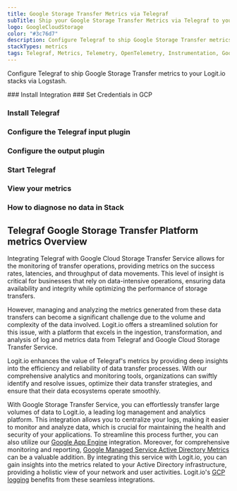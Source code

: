 ```yaml
---
title: Google Storage Transfer Metrics via Telegraf
subTitle: Ship your Google Storage Transfer Metrics via Telegraf to your Logit.io Stack
logo: GoogleCloudStorage
color: "#3c76d7"
description: Configure Telegraf to ship Google Storage Transfer metrics to Logit.io. Get started using our Telegraf Google Storage Transfer metrics example configuration.
stackTypes: metrics
tags: Telegraf, Metrics, Telemetry, OpenTelemetry, Instrumentation, Google Storage Transfer, Data Transfer, Cloud Storage, Service
---
```


Configure Telegraf to ship Google Storage Transfer metrics to your Logit.io stacks via Logstash.

<Steps>
  ### Install Integration
  <InstallIntegration/>
  ### Set Credentials in GCP

  <SetGCPCredentials intro="Google Storage Transfer Service for on-premises data is a data transfer service provided by Google Cloud that enables organizations to securely and efficiently migrate their data from on-premises storage systems to Google Cloud Storage. It offers a seamless and automated way to transfer large volumes of data, reducing the complexity and time required for data migration."/>
  
  ### Install Telegraf

  <InstallTelegraf />

  ### Configure the Telegraf input plugin

  <TelegrafStackDriverInput metric_type="storagetransfer.googleapis.com"/>

  ### Configure the output plugin

  <TelegrafOutputPlugin />

  ### Start Telegraf

  <StartTelegraf />

  ### View your metrics
  <LaunchStack stackType="metrics" source="Google_Storage_Transfer_Metrics_via_Telegraf" utmMedium="metrics" utmCampaign="telegraf-GoogleStorageTransferService-metrics" />

  ### How to diagnose no data in Stack

  <DiagnoseNoData />
</Steps>

## Telegraf Google Storage Transfer Platform metrics Overview

Integrating Telegraf with Google Cloud Storage Transfer Service allows for the monitoring of transfer operations, 
providing metrics on the success rates, latencies, and throughput of data movements. This level of insight is 
critical for businesses that rely on data-intensive operations, ensuring data availability and integrity while 
optimizing the performance of storage transfers.

However, managing and analyzing the metrics generated from these data transfers can become a significant 
challenge due to the volume and complexity of the data involved. Logit.io offers a streamlined solution 
for this issue, with a platform that excels in the ingestion, transformation, and analysis of log and 
metrics data from Telegraf and Google Cloud Storage Transfer Service. 

Logit.io enhances the value of Telegraf's metrics by providing deep insights into the efficiency and 
reliability of data transfer processes. With our comprehensive analytics and monitoring tools, 
organizations can swiftly identify and resolve issues, optimize their data transfer strategies, and 
ensure that their data ecosystems operate smoothly.

With Google Storage Transfer Service, you can effortlessly transfer large volumes of data to Logit.io, 
a leading log management and analytics platform. This integration allows you to centralize your logs, 
making it easier to monitor and analyze data, which is crucial for maintaining the health and security 
of your applications. To streamline this process further, you can also utilize our 
[Google App Engine](/integrations/infrastructure-metrics/google-cloud/app-engine-telegraf-metrics) integration. 
Moreover, for comprehensive monitoring and reporting, 
[Google Managed Service Active Directory Metrics](/integrations/infrastructure-metrics/google-cloud/managed-service-active-directory-telegraf-metrics) 
can be a valuable addition. By integrating this service with Logit.io, you can gain insights into the 
metrics related to your Active Directory infrastructure, providing a holistic view of your network 
and user activities. Logit.io's [GCP logging](https://logit.io/solutions/gcp-logging/) benefits from these seamless integrations.